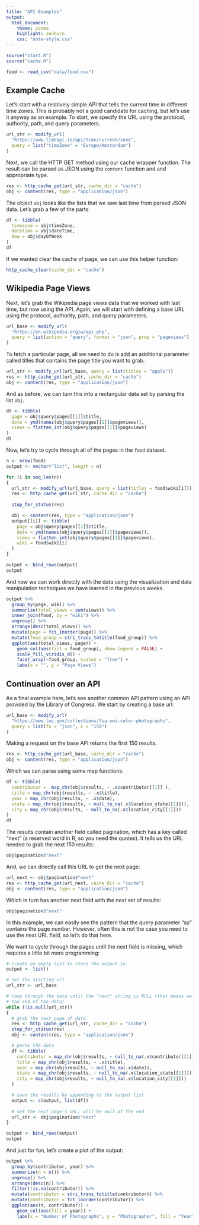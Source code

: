 ```yaml
---
title: "API Examples"
output:
  html_document:
    theme: cosmo
    highlight: zenburn
    css: "note-style.css"
---
```


```r
source("start.R")
source("cache.R")

food <- read_csv("data/food.csv")
```

## Example Cache

Let's start with a relatively simple API that tells the current time in
different time zones. This is probably not a good candidate for caching, but
let's use it anyway as an example. To start, we specify the URL using the
protocol, authority, path, and query parameters.

```r
url_str <- modify_url(
  "https://www.timeapi.io/api/Time/current/zone",
  query = list("timeZone" = "Europe/Amsterdam")
)
```

Next, we call the HTTP GET method using our cache wrapper function. The result
can be parsed as JSON using the `content` function and and appropriate type.

```r
res <- http_cache_get(url_str, cache_dir = "cache")
obj <- content(res, type = "application/json")
```

The object `obj` looks like the lists that we saw last time from parsed JSON
data. Let's grab a few of the parts:

```r
df <- tibble(
  timezone = obj$timeZone,
  datetime = obj$dateTime,
  dow = obj$dayOfWeek
)
df
```

If we wanted clear the cache of page, we can use this helper function:

```r
http_cache_clear(cache_dir = "cache")
```

## Wikipedia Page Views

Next, let's grab the Wikipedia page views data that we worked with last time,
but now using the API. Again, we will start with defining a base URL using the
protocol, authority, path, and query parameters.

```r
url_base <- modify_url(
  "https://en.wikipedia.org/w/api.php",
  query = list(action = "query", format = "json", prop = "pageviews")
)
```

To fetch a particular page, all we need to do is add an additional parameter
called titles that contains the page title you want to grab.

```r
url_str <- modify_url(url_base, query = list(titles = "apple"))
res <- http_cache_get(url_str, cache_dir = "cache")
obj <- content(res, type = "application/json")
```

And as before, we can turn this into a rectangular data set by parsing the
list `obj`.

```r
dt <- tibble(
  page = obj$query$pages[[1]]$title,
  date = ymd(names(obj$query$pages[[1]]$pageviews)),
  views = flatten_int(obj$query$pages[[1]]$pageviews)
)
dt
```

Now, let's try to cycle through all of the pages in the `food` dataset. 

```r
n <- nrow(food)
output <- vector("list", length = n)

for (i in seq_len(n))
{
  url_str <- modify_url(url_base, query = list(titles = food$wiki[i]))
  res <- http_cache_get(url_str, cache_dir = "cache")
  
  stop_for_status(res)

  obj <- content(res, type = "application/json")
  output[[i]] <- tibble(
    page = obj$query$pages[[1]]$title,
    date = ymd(names(obj$query$pages[[1]]$pageviews)),
    views = flatten_int(obj$query$pages[[1]]$pageviews),
    wiki = food$wiki[i]
  )
}

output <- bind_rows(output)
output
```

And now we can work directly with the data using the visualization and data
manipulation techniques we have learned in the previous weeks. 

```r
output %>%
  group_by(page, wiki) %>%
  summarize(total_views = sum(views)) %>%
  inner_join(food, by = "wiki") %>%
  ungroup() %>%
  arrange(desc(total_views)) %>%
  mutate(page = fct_inorder(page)) %>%
  mutate(food_group = stri_trans_totitle(food_group)) %>%
  ggplot(aes(total_views, page)) +
    geom_col(aes(fill = food_group), show.legend = FALSE) +
    scale_fill_viridis_d() +
    facet_wrap(~food_group, scales = "free") +
    labs(x = "", y = "Page Views")
```

## Continuation over an API

As a final example here, let's see another common API pattern using an API 
provided by the Library of Congress. We start by creating a base url:

```r
url_base <- modify_url(
  "https://www.loc.gov/collections/fsa-owi-color-photographs",
  query = list(fo = "json", c = "150")
)
```

Making a request on the base API returns the first 150 results. 

```r
res <- http_cache_get(url_base, cache_dir = "cache")
obj <- content(res, type = "application/json")
```

Which we can parse using some map functions:

```r
df <- tibble(
  contributor =  map_chr(obj$results, ~ .x$contributor[[1]] ),
  title = map_chr(obj$results, ~ .x$title),
  year = map_chr(obj$results, ~ .x$date),
  state = map_chr(obj$results, ~ null_to_na(.x$location_state[[1]])),
  city = map_chr(obj$results, ~ null_to_na(.x$location_city[[1]]))
)
df
```

The results contain another field called pagination, which has a key called
"next" (a reserved word in R, so you need the quotes). It tells us the URL
needed to grab the next 150 results:

```r
obj$pagination$"next"
```

And, we can directly call this URL to get the next page:

```r
url_next <- obj$pagination$"next"
res <- http_cache_get(url_next, cache_dir = "cache")
obj <- content(res, type = "application/json")
```

Which in turn has another next field with the next set of results:

```r
obj$pagination$"next"
```

In this example, we can easily see the pattern that the query parameter "sp" 
contains the page number. However, often this is not the case you need to use 
the next URL field, so let's do that here.

We want to cycle through the pages until the next field is missing, which 
requires a little bit more programming:

```r
# create an empty list to store the output in
output <- list()

# set the starting url
url_str <- url_base

# loop through the data until the "next" string is NULL (that means we have hit
# the end of the data)
while (!is.null(url_str))
{
  # grab the next page of data
  res <- http_cache_get(url_str, cache_dir = "cache")
  stop_for_status(res)
  obj <- content(res, type = "application/json")

  # parse the data
  df <- tibble(
    contributor = map_chr(obj$results, ~ null_to_na(.x$contributor[[1]])),
    title = map_chr(obj$results, ~ .x$title),
    year = map_chr(obj$results, ~ null_to_na(.x$date)),
    state = map_chr(obj$results, ~ null_to_na(.x$location_state[[1]])),
    city = map_chr(obj$results, ~ null_to_na(.x$location_city[[1]]))
  )

  # save the results by appending to the output list
  output <- c(output, list(df))
  
  # set the next page's URL; will be null at the end
  url_str <- obj$pagination$"next"
}

output <- bind_rows(output)
output
```

And just for fun, let's create a plot of the output:

```r
output %>%
  group_by(contributor, year) %>%
  summarize(n = n()) %>%
  ungroup() %>%
  arrange(desc(n)) %>%
  filter(!is.na(contributor)) %>%
  mutate(contributor = stri_trans_totitle(contributor)) %>%
  mutate(contributor = fct_inorder(contributor)) %>%
  ggplot(aes(n, contributor)) +
    geom_col(aes(fill = year)) +
    labs(x = "Number of Photographs", y = "Photographer", fill = "Year")
```







